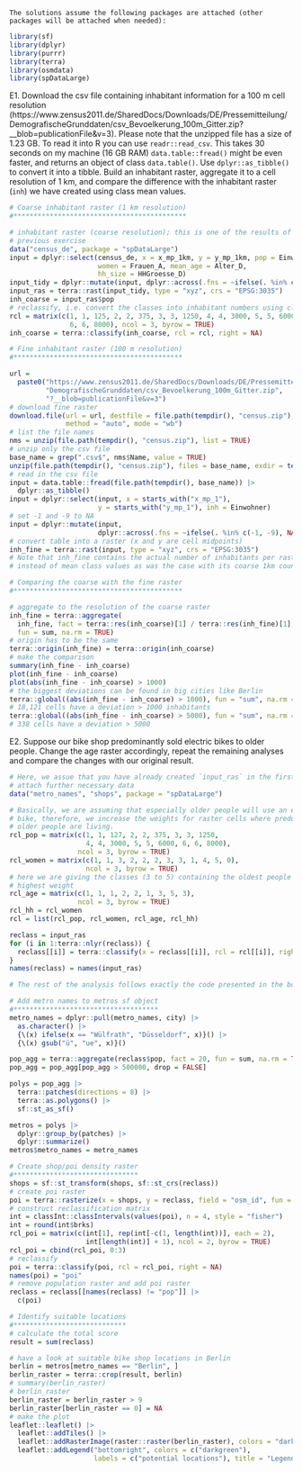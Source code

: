 ```asis
The solutions assume the following packages are attached (other packages will be attached when needed):
```

```r
library(sf)
library(dplyr)
library(purrr)
library(terra)
library(osmdata)
library(spDataLarge)
```

E1. Download the csv file containing inhabitant information for a 100 m cell resolution (https://www.zensus2011.de/SharedDocs/Downloads/DE/Pressemitteilung/DemografischeGrunddaten/csv_Bevoelkerung_100m_Gitter.zip?__blob=publicationFile&v=3).
Please note that the unzipped file has a size of 1.23 GB.
To read it into R you can use `readr::read_csv`.
This takes 30 seconds on my machine (16 GB RAM)
`data.table::fread()` might be even faster, and returns an object of class `data.table()`.
Use `dplyr::as_tibble()` to convert it into a tibble.
Build an inhabitant raster, aggregate it to a cell resolution of 1 km, and compare the difference with the inhabitant raster (`inh`) we have created using class mean values.

```r

# Coarse inhabitant raster (1 km resolution)
#*******************************************

# inhabitant raster (coarse resolution); this is one of the results of the 
# previous exercise
data("census_de", package = "spDataLarge")
input = dplyr::select(census_de, x = x_mp_1km, y = y_mp_1km, pop = Einwohner,
                      women = Frauen_A, mean_age = Alter_D,
                      hh_size = HHGroesse_D)
input_tidy = dplyr::mutate(input, dplyr::across(.fns = ~ifelse(. %in% c(-1, -9), NA, .)))
input_ras = terra::rast(input_tidy, type = "xyz", crs = "EPSG:3035")
inh_coarse = input_ras$pop
# reclassify, i.e. convert the classes into inhabitant numbers using class means
rcl = matrix(c(1, 1, 125, 2, 2, 375, 3, 3, 1250, 4, 4, 3000, 5, 5, 6000,
               6, 6, 8000), ncol = 3, byrow = TRUE)
inh_coarse = terra::classify(inh_coarse, rcl = rcl, right = NA)

# Fine inhabitant raster (100 m resolution)
#******************************************

url =
  paste0("https://www.zensus2011.de/SharedDocs/Downloads/DE/Pressemitteilung/",
         "DemografischeGrunddaten/csv_Bevoelkerung_100m_Gitter.zip", 
         "?__blob=publicationFile&v=3")
# download fine raster
download.file(url = url, destfile = file.path(tempdir(), "census.zip"),
              method = "auto", mode = "wb")
# list the file names
nms = unzip(file.path(tempdir(), "census.zip"), list = TRUE)
# unzip only the csv file
base_name = grep(".csv$", nms$Name, value = TRUE)
unzip(file.path(tempdir(), "census.zip"), files = base_name, exdir = tempdir())
# read in the csv file
input = data.table::fread(file.path(tempdir(), base_name)) |>
  dplyr::as_tibble()
input = dplyr::select(input, x = starts_with("x_mp_1"),
                      y = starts_with("y_mp_1"), inh = Einwohner)
# set -1 and -9 to NA
input = dplyr::mutate(input,
                      dplyr::across(.fns = ~ifelse(. %in% c(-1, -9), NA, .)))
# convert table into a raster (x and y are cell midpoints)
inh_fine = terra::rast(input, type = "xyz", crs = "EPSG:3035")
# Note that inh_fine contains the actual number of inhabitants per raster cell
# instead of mean class values as was the case with its coarse 1km counterpart

# Comparing the coarse with the fine raster
#******************************************

# aggregate to the resolution of the coarse raster
inh_fine = terra::aggregate(
  inh_fine, fact = terra::res(inh_coarse)[1] / terra::res(inh_fine)[1], 
  fun = sum, na.rm = TRUE)
# origin has to be the same
terra::origin(inh_fine) = terra::origin(inh_coarse)
# make the comparison
summary(inh_fine - inh_coarse)
plot(inh_fine - inh_coarse)
plot(abs(inh_fine - inh_coarse) > 1000)
# the biggest deviations can be found in big cities like Berlin
terra::global((abs(inh_fine - inh_coarse) > 1000), fun = "sum", na.rm = TRUE)
# 18,121 cells have a deviation > 1000 inhabitants
terra::global((abs(inh_fine - inh_coarse) > 5000), fun = "sum", na.rm = TRUE)
# 338 cells have a deviation > 5000
```

E2. Suppose our bike shop predominantly sold electric bikes to older people. 
Change the age raster accordingly, repeat the remaining analyses and compare the changes with our original result.


```r
# Here, we assue that you have already created `input_ras` in the first exercise.
# attach further necessary data
data("metro_names", "shops", package = "spDataLarge")

# Basically, we are assuming that especially older people will use an electric
# bike, therefore, we increase the weights for raster cells where predominantly
# older people are living.
rcl_pop = matrix(c(1, 1, 127, 2, 2, 375, 3, 3, 1250, 
                   4, 4, 3000, 5, 5, 6000, 6, 6, 8000), 
                 ncol = 3, byrow = TRUE)
rcl_women = matrix(c(1, 1, 3, 2, 2, 2, 3, 3, 1, 4, 5, 0), 
                   ncol = 3, byrow = TRUE)
# here we are giving the classes (3 to 5) containing the oldest people the
# highest weight
rcl_age = matrix(c(1, 1, 1, 2, 2, 1, 3, 5, 3),
                 ncol = 3, byrow = TRUE)
rcl_hh = rcl_women
rcl = list(rcl_pop, rcl_women, rcl_age, rcl_hh)

reclass = input_ras
for (i in 1:terra::nlyr(reclass)) {
  reclass[[i]] = terra::classify(x = reclass[[i]], rcl = rcl[[i]], right = NA)
}
names(reclass) = names(input_ras)

# The rest of the analysis follows exactly the code presented in the book. 

# Add metro names to metros sf object
#************************************
metro_names = dplyr::pull(metro_names, city) |>
  as.character() |>
  {\(x) ifelse(x == "Wülfrath", "Düsseldorf", x)}() |>
  {\(x) gsub("ü", "ue", x)}()

pop_agg = terra::aggregate(reclass$pop, fact = 20, fun = sum, na.rm = TRUE)
pop_agg = pop_agg[pop_agg > 500000, drop = FALSE] 

polys = pop_agg |>
  terra::patches(directions = 8) |>
  terra::as.polygons() |>
  sf::st_as_sf()

metros = polys |>
  dplyr::group_by(patches) |>
  dplyr::summarize()
metros$metro_names = metro_names

# Create shop/poi density raster
#*******************************
shops = sf::st_transform(shops, sf::st_crs(reclass))
# create poi raster
poi = terra::rasterize(x = shops, y = reclass, field = "osm_id", fun = "length")
# construct reclassification matrix
int = classInt::classIntervals(values(poi), n = 4, style = "fisher")
int = round(int$brks)
rcl_poi = matrix(c(int[1], rep(int[-c(1, length(int))], each = 2), 
                   int[length(int)] + 1), ncol = 2, byrow = TRUE)
rcl_poi = cbind(rcl_poi, 0:3)  
# reclassify
poi = terra::classify(poi, rcl = rcl_poi, right = NA) 
names(poi) = "poi"
# remove population raster and add poi raster
reclass = reclass[[names(reclass) != "pop"]] |>
  c(poi)

# Identify suitable locations
#****************************
# calculate the total score
result = sum(reclass)

# have a look at suitable bike shop locations in Berlin
berlin = metros[metro_names == "Berlin", ]
berlin_raster = terra::crop(result, berlin)
# summary(berlin_raster)
# berlin_raster
berlin_raster = berlin_raster > 9
berlin_raster[berlin_raster == 0] = NA
# make the plot
leaflet::leaflet() |>
  leaflet::addTiles() |>
  leaflet::addRasterImage(raster::raster(berlin_raster), colors = "darkgreen", opacity = 0.8) |>
  leaflet::addLegend("bottomright", colors = c("darkgreen"), 
                     labels = c("potential locations"), title = "Legend")
```
